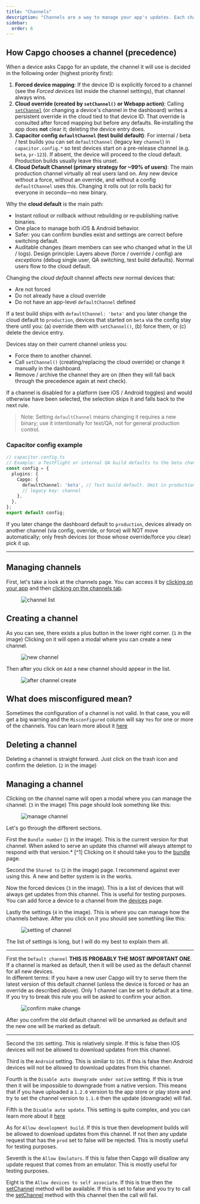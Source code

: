 ```yaml
---
title: "Channels"
description: "Channels are a way to manage your app's updates. Each channel can have one version. This allows you to have multiple versions of your app in production at the same time."
sidebar:
  order: 6
---
```


## How Capgo chooses a channel (precedence)

When a device asks Capgo for an update, the channel it will use is decided in the following order (highest priority first):

1. **Forced device mapping**: If the device ID is explicitly forced to a channel (see the *Forced devices* list inside the channel settings), that channel always wins.
2. **Cloud override (created by `setChannel()` or Webapp action)**: Calling [`setChannel`](/docs/plugin/api/#setchannel) (or changing a device's channel in the dashboard) writes a persistent override in the cloud tied to that device ID. That override is consulted after forced mapping but before any defaults. Re‑installing the app does **not** clear it; deleting the device entry does.
3. **Capacitor config `defaultChannel` (test build default)**: For internal / beta / test builds you can set `defaultChannel` (legacy key `channel`) in `capacitor.config.*` so test devices start on a pre-release channel (e.g. `beta`, `pr-123`). If absent, the device will proceed to the cloud default. Production builds usually leave this unset.
4. **Cloud Default Channel (primary strategy for ~99% of users)**: The main production channel virtually all real users land on. Any new device without a force, without an override, and without a config `defaultChannel` uses this. Changing it rolls out (or rolls back) for everyone in seconds—no new binary.

Why the **cloud default** is the main path:
- Instant rollout or rollback without rebuilding or re‑publishing native binaries.
- One place to manage both iOS & Android behavior.
- Safer: you can confirm bundles exist and settings are correct before switching default.
- Auditable changes (team members can see who changed what in the UI / logs).
Design principle: Layers above (force / override / config) are *exceptions* (debug single user, QA switching, test build defaults). Normal users flow to the cloud default.

Changing the *cloud default* channel affects *new* normal devices that:
- Are not forced
- Do not already have a cloud override
- Do not have an app-level `defaultChannel` defined

If a test build ships with `defaultChannel: 'beta'` and you later change the cloud default to `production`, devices that started on `beta` via the config stay there until you: (a) override them with `setChannel()`, (b) force them, or (c) delete the device entry.

Devices stay on their current channel unless you:
- Force them to another channel.
- Call `setChannel()` (creating/replacing the cloud override) or change it manually in the dashboard.
- Remove / archive the channel they are on (then they will fall back through the precedence again at next check).

If a channel is disabled for a platform (see iOS / Android toggles) and would otherwise have been selected, the selection skips it and falls back to the next rule.

> Note: Setting `defaultChannel` means changing it requires a new binary; use it intentionally for test/QA, not for general production control.

### Capacitor config example

```ts
// capacitor.config.ts
// Example: a TestFlight or internal QA build defaults to the beta channel.
const config = {
  plugins: {
    Capgo: {
      defaultChannel: 'beta', // Test build default. Omit in production so users attach to cloud default.
      // legacy key: channel
    },
  },
};
export default config;
```

If you later change the dashboard default to `production`, devices already on another channel (via config, override, or force) will NOT move automatically; only fresh devices (or those whose override/force you clear) pick it up.

---

## Managing channels

First, let's take a look at the channels page. You can access it by [clicking on your app](/docs/webapp/main-page) and then [clicking on the channels tab](/docs/webapp/main-app-page).


<figure><img src="/channels.webp" alt="channel list" /><figcaption></figcaption></figure>

## Creating a channel

As you can see, there exists a plus button in the lower right corner. (`1` in the image) Clicking on it will open a modal where you can create a new channel.
<figure><img style="margin-left: auto; margin-right: auto" src="/new_channel_modal.webp" alt="new channel" /><figcaption></figcaption></figure>

Then after you click on `Add` a new channel should appear in the list.
<figure><img src="/post-channel-create.webp" alt="after channel create" /><figcaption></figcaption></figure>

## What does misconfigured mean?
Sometimes the configuration of a channel is not valid. In that case, you will get a big warning and the `Misconfigured` column will say `Yes` for one or more of the channels.
You can learn more about it [here](/docs/cli/commands/#disable-updates-strategy)

## Deleting a channel

Deleting a channel is straight forward. Just click on the trash icon and confirm the deletion. (`2` in the image)

## Managing a channel

Clicking on the channel name will open a modal where you can manage the channel. (`3` in the image)
This page should look something like this:

<figure><img src="/manage_channel_main.webp" alt="manage channel" /><figcaption></figcaption></figure>

Let's go through the different sections.

First the `Bundle number` (`1` in the image). This is the current version for that channel. When asked to serve an update this channel will always attempt to respond with that version.* [^1]
Clicking on it should take you to the [bundle](/docs/webapp/bundles/) page.

Second the `Shared to` (`2` in the image) page. I recommend against ever using this. A new and better system is in the works.

Now the forced devices (`3` in the image). This is a list of devices that will always get updates from this channel. This is useful for testing purposes. You can add force a device to a channel from the [devices](/docs/webapp/devices/) page.

Lastly the settings (`4` in the image). This is where you can manage how the channels behave.
After you click on it you should see something like this:

<figure><img src="/channel_settings.webp" alt="setting of channel" /><figcaption></figcaption></figure>

The list of settings is long, but I will do my best to explain them all.

---
First the `Default channel` **THIS IS PROBABLY THE MOST IMPORTANT ONE**.\
If a channel is marked as default, then it will be used as the default channel for all new devices.\
In different terms: If you have a new user Capgo will try to serve them the latest version of this default channel (unless the device is forced or has an override as described above).
Only 1 channel can be set to default at a time. If you try to break this rule you will be asked to confirm your action.

<figure><img style="margin-left: auto; margin-right: auto" src="/confirm-make-default.webp" alt="confirm make change" /><figcaption></figcaption></figure>

After you confirm the old default channel will be unmarked as default and the new one will be marked as default.

---
Second the `IOS` setting. This is relatively simple. If this is false then IOS devices will not be allowed to download updates from this channel.

Third is the `Android` setting. This is similar to `IOS`. If this is false then Android devices will not be allowed to download updates from this channel.

Fourth is the `Disable auto downgrade under native` setting. If this is true then it will be impossible to downgrade from a native version. This means that if you have uploaded a `1.2.0` version to the app store or play store and try to set the channel version to `1.1.0` then the update (downgrade) will fail.

Fifth is the `Disable auto update`. This setting is quite complex, and you can learn more about it [here](/docs/cli/commands/#disable-updates-strategy)

As for `Allow development build`. If this is true then development builds will be allowed to download updates from this channel. If not then any update request that has the `prod` set to false will be rejected. This is mostly useful for testing purposes.

Seventh is the `Allow Emulators`. If this is false then Capgo will disallow any update request that comes from an emulator. This is mostly useful for testing purposes.

Eight is the `Allow devices to self associate`. If this is true then the [setChannel](/docs/plugin/api/#setchannel) method will be available. If this is set to false and you try to call the [setChannel](/docs/plugin/api/#setchannel) method with this channel then the call will fail.
